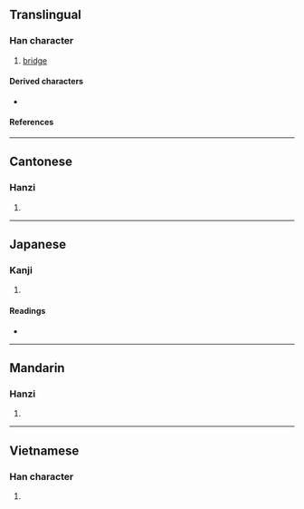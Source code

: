 {{character info}}
==Translingual==

===Han character===
{{Han char|rn=32|rad=土|as=03|sn=6|four=47117|canj=GRU|ids=⿰土巳}}

# [[bridge]]

====Derived characters====
* {{l|mul|[[𭎐]], [[𢍇]]}}

====References====
{{Han ref|kx=0224.050|dkj=04889|dj=0456.070|hdz=10420.110|uh=572F}}

----

==Cantonese==

===Hanzi===
{{yue-hanzi|jyut=[[ji4]]|y=yi4}}

# {{rfdef|yue|sort=土03}}

----

==Japanese==

===Kanji===
{{ja-kanji|grade=|rs=土03}}

# {{rfdef|ja|sort=土03}}

====Readings====
* {{ja-readings|on=[[い]] (i), [[し]] (shi)|kun=[[どぶる]] (doburu)}}

----

==Mandarin==

===Hanzi===
{{cmn-hanzi|pin=[[yí]] ([[yi2]])|wg=i<sup>2</sup>}}

# {{rfdef|cmn|sort=土03}}

----

==Vietnamese==

===Han character===
{{vi-hantu|[[di]], [[dãy]], [[dẻ]], [[dẽ]], [[dĩ]]|rs=土03}}

# {{rfdef|vi}}